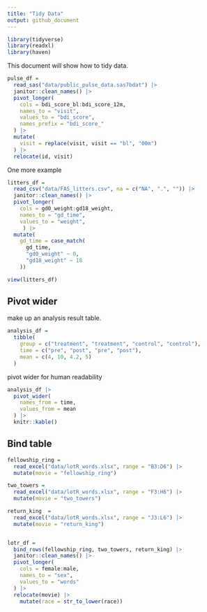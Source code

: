 ```yaml
---
title: "Tidy Data"
output: github_document
---
```


```r
library(tidyverse)
library(readxl)
library(haven)
```



This document will show how to tidy data.


```r
pulse_df = 
  read_sas("data/public_pulse_data.sas7bdat") |> 
  janitor::clean_names() |> 
  pivot_longer(
    cols = bdi_score_bl:bdi_score_12m,
    names_to = "visit",
    values_to = "bdi_score",
    names_prefix = "bdi_score_"
  ) |> 
  mutate(
    visit = replace(visit, visit == "bl", "00m")
  ) |> 
  relocate(id, visit)

```


One more example
```r
litters_df = 
  read_csv("data/FAS_litters.csv", na = c("NA", ".", "")) |> 
  janitor::clean_names() |> 
  pivot_longer(
    cols = gd0_weight:gd18_weight,
    names_to = "gd_time",
    values_to = "weight",
     ) |> 
  mutate(
    gd_time = case_match(
      gd_time,
      "gd0_weight" ~ 0,
      "gd18_weight" ~ 18
    ))

view(litters_df)
```

## Pivot wider
make up an analysis result table.
```r
analysis_df = 
  tibble(
    group = c("treatment", "treatment", "control", "control"),
    time = c("pre", "post", "pre", "post"),
    mean = c(4, 10, 4.2, 5)
  )

```

pivot wider for human readability

```r
analysis_df |> 
  pivot_wider(
    names_from = time,
    values_from = mean
  ) |> 
  knitr::kable()

```

## Bind table

```r

fellowship_ring = 
  read_excel("data/lotR_words.xlsx", range = "B3:D6") |> 
  mutate(movie = "fellowship_ring")

two_towers = 
  read_excel("data/lotR_words.xlsx", range = "F3:H6") |> 
  mutate(movie = "two_towers")

return_king  = 
  read_excel("data/lotR_words.xlsx", range = "J3:L6") |> 
  mutate(movie = "return_king")


lotr_df = 
  bind_rows(fellowship_ring, two_towers, return_king) |> 
  janitor::clean_names() |> 
  pivot_longer(
    cols = female:male,
    names_to = "sex",
    values_to = "words"
  ) |> 
  relocate(movie) |> 
    mutate(race = str_to_lower(race))
```


```r

```










